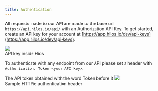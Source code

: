 ```yaml
---
title: Authentication
---
```


All requests made to our API are made to the base url `https://api.hilos.io/api/` with an Authorization API Key. To get started, create an API key for your account at [https://app.hilos.io/dev/api-keys](https://app.hilos.io/dev/api-keys).

<Frame>
  <img src='https://hilos-media.s3.us-east-2.amazonaws.com/documentation/devdocs/getting-started/authentication/api-keys.png' />
  <figcaption>API key inside Hios</figcaption>
</Frame>

To authenticate with any endpoint from our API please set a header with `Authorization: Token <your API key>`.

<ParamField header="Authorization" type="string">
  The API token obtained with the word Token before it
</ParamField>

<Frame>
  <img src='https://hilos-media.s3.us-east-2.amazonaws.com/documentation/devdocs/getting-started/authentication/httpie.png' />
  <figcaption>Sample HTTPie authentication header</figcaption>
</Frame>
